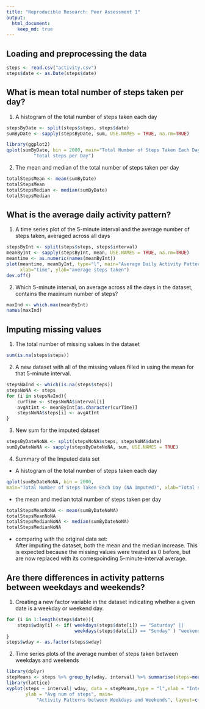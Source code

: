 ```yaml
---
title: "Reproducible Research: Peer Assessment 1"
output: 
  html_document:
    keep_md: true
---
```



## Loading and preprocessing the data
```r
steps <- read.csv("activity.csv")
steps$date <- as.Date(steps$date)
```


## What is mean total number of steps taken per day?
1.  A histogram of the total number of steps taken each day
```r
stepsByDate <- split(steps$steps, steps$date)
sumByDate <- sapply(stepsByDate, sum, USE.NAMES = TRUE, na.rm=TRUE)

library(ggplot2)
qplot(sumByDate, bin = 2000, main="Total Number of Steps Taken Each Day", xlab=
          "Total steps per Day")
```

2.  The mean and median of the total number of steps taken per day
```r
totalStepsMean <- mean(sumByDate)
totalStepsMean
totalStepsMedian <- median(sumByDate)
totalStepsMedian
```


## What is the average daily activity pattern?
1.  A time series plot of the 5-minute interval and the average number of steps taken, averaged across all days 
```r
stepsByInt <- split(steps$steps, steps$interval)
meanByInt <- sapply(stepsByInt, mean, USE.NAMES = TRUE, na.rm=TRUE)
meantime <- as.numeric(names(meanByInt))
plot(meantime, meanByInt, type="l", main="Average Daily Activity Pattern", 
     xlab="time", ylab="average steps taken")
dev.off()
```

2.  Which 5-minute interval, on average across all the days in the dataset, contains the maximum number of steps?
```r
maxInd <- which.max(meanByInt)
names(maxInd)
```


## Imputing missing values
1.  The total number of missing values in the dataset
```r
sum(is.na(steps$steps))
```

2.   A new dataset with all of the missing values filled in using the mean for that 5-minute interval.
```r
stepsNaInd <- which(is.na(steps$steps))
stepsNoNA <- steps
for (i in stepsNaInd){
    curTime <- stepsNoNA$interval[i]
    avgAtInt <- meanByInt[as.character(curTime)]
    stepsNoNA$steps[i] <- avgAtInt
}
```

3.  New sum for the imputed dataset 
```r
stepsByDateNoNA <- split(stepsNoNA$steps, stepsNoNA$date)
sumByDateNoNA <- sapply(stepsByDateNoNA, sum, USE.NAMES = TRUE)
```

4.  Summary of the Imputed data set

* A histogram of the total number of steps taken each day
```r
qplot(sumByDateNoNA, bin = 2000, 
main="Total Number of Steps Taken Each Day (NA Imputed)", xlab="Total steps per Day")
```

* the mean and median total number of steps taken per day
```r
totalStepsMeanNoNA <- mean(sumByDateNoNA)
totalStepsMeanNoNA
totalStepsMedianNoNA <- median(sumByDateNoNA)
totalStepsMedianNoNA
```

* comparing with the original data set:  
  After imputing the dataset, both the mean and the median increase.  This is expected because the missing values were treated as 0 before, but are now replaced with its correspoinding 5-minute-interval average.  


## Are there differences in activity patterns between weekdays and weekends?
1.  Creating a new factor variable in the dataset indicating whether a given date is a weekday or weekend day.
```r
for (i in 1:length(steps$date)){
    steps$wday[i] <- if( weekdays(steps$date[i]) == "Saturday" || 
                         weekdays(steps$date[i]) == "Sunday" ) "weekend" else "weekday"
}
steps$wday <- as.factor(steps$wday)
```

2.  Time series plots of the average number of steps taken between weekdays and weekends
```r
library(dplyr)
stepMeans <- steps %>% group_by(wday, interval) %>% summarise(steps=mean(steps, na.rm=TRUE))
library(lattice)
xyplot(steps ~ interval| wday, data = stepMeans,type = "l",xlab = "Interval", 
       ylab = "Avg num of steps", main=
           "Activity Patterns between Weekdays and Weekends", layout=c(1,2))
```
